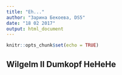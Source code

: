 ```yaml
---
title: "Eh..."
author: "Зарина Бекоева, DS5"
date: "18 02 2017"
output: html_document
---
```


```r
knitr::opts_chunk$set(echo = TRUE)
```

## Wilgelm II Dumkopf HeHeHe
